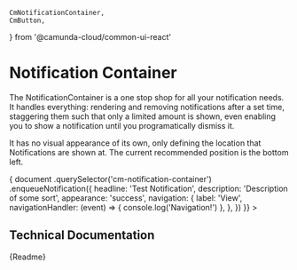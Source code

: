 	CmNotificationContainer,
	CmButton,
} from '@camunda-cloud/common-ui-react'


<Meta
	title="Components/Miscellaneous/Notification Container"
	component={CmNotificationContainer}
/>

# Notification Container

The NotificationContainer is a one stop shop for all your notification needs.
It handles everything: rendering and removing notifications after a set time,
staggering them such that only a limited amount is shown,
even enabling you to show a notification until you programatically dismiss it.

It has no visual appearance of its own, only defining the location that
Notifications are shown at. The current recommended position is the bottom left.

<Canvas>
	<div style={{ height: '200px', position: 'relative' }}>
		<CmButton
			label="Show Notification"
			appearance="primary"
			onCmPress={() => {
				document
					.querySelector('cm-notification-container')
					.enqueueNotification({
						headline: 'Test Notification',
						description: 'Description of some sort',
						appearance: 'success',
						navigation: {
							label: 'View',
							navigationHandler: (event) => {
								console.log('Navigation!')
							},
						},
					})
			}}
		></CmButton>
		<CmNotificationContainer
			style={{ position: 'absolute', bottom: 10, left: 10 }}
		></CmNotificationContainer>
	</div>
</Canvas>

## Technical Documentation

<Description>{Readme}</Description>
